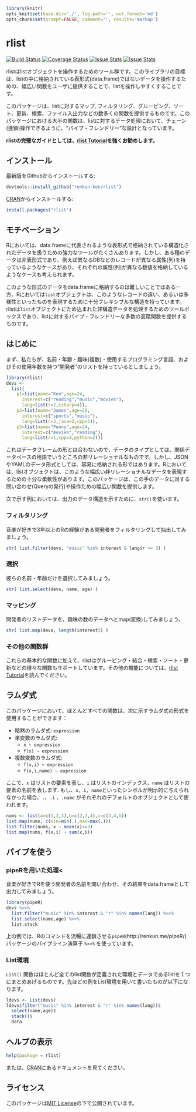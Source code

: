 ```r
library(knitr)
opts_knit$set(base.dir='./', fig.path='', out.format='md')
opts_chunk$set(prompt=FALSE, comment='', results='markup')
```

# rlist

[![Build Status](https://travis-ci.org/renkun-ken/rlist.png?branch=master)](https://travis-ci.org/renkun-ken/rlist) [![Coverage Status](https://coveralls.io/repos/renkun-ken/rlist/badge.svg)](https://coveralls.io/r/renkun-ken/rlist) [![Issue Stats](http://issuestats.com/github/renkun-ken/rlist/badge/issue?style=flat)](http://issuestats.com/github/renkun-ken/rlist)  [![Issue Stats](http://issuestats.com/github/renkun-ken/rlist/badge/pr?style=flat)](http://issuestats.com/github/renkun-ken/rlist)

rlistはlistオブジェクトを操作するためのツール群です。このライブラリの目標は、listの中に格納されている表形式(data.frame)ではないデータを操作するための、幅広い関数をユーザに提供することで、listを操作しやすくすることです。

このパッケージは、listに対するマップ, フィルタリング、グルーピング、ソート、更新、検索、ファイル入出力などの数多くの関数を提供するものです。このパッケージにおける大半の関数は、listに対するデータ処理において、チェーン(連鎖)操作できるように、"パイプ・フレンドリー"な設計となっています。

**rlistの完璧なガイドとしては、[rlist Tutorial](http://renkun.me/rlist-tutorial)を強くお勧めします。 **

## インストール

最新版をGithubからインストールする:

```r
devtools::install_github("renkun-ken/rlist")
```

[CRAN](http://cran.r-project.org/web/packages/rlist/)からインストールする:

```r
install.packages("rlist")
```

## モチベーション

Rにおいては、data.frameに代表されるような表形式で格納されている構造化されたデータを扱うための強力なツールがたくさんあります。しかし、ある種のデータは非表形式であり、例えば異なるDBなどのレコードが異なる属性(列)を持っているようなケースがあり、それぞれの属性(列)が異なる数値を格納しているようなケースも考えられます。

このような形式のデータをdata.frameに格納するのは難しいことではある一方、Rにおいては`list`オブジェクトは、このようなレコードの違い、あるいは多様性といったものを表現するために十分フレキシブルな構造を持っています。rlistは`list`オブジェクトにため込まれた非構造データを処理するためのツールボックスであり、listに対するパイプ・フレンドリーな多数の高階関数を提供するものです。

## はじめに

まず、私たちが、名前・年齢・趣味(複数)・使用するプログラミング言語、およびその使用年数を持つ"開発者"のリストを持っているとしましょう。

```r
library(rlist)
devs <- 
  list(
    p1=list(name="Ken",age=24,
      interest=c("reading","music","movies"),
      lang=list(r=2,csharp=4)),
    p2=list(name="James",age=25,
      interest=c("sports","music"),
      lang=list(r=3,java=2,cpp=5)),
    p3=list(name="Penny",age=24,
      interest=c("movies","reading"),
      lang=list(r=1,cpp=4,python=2)))
```

これはデータフレームの形とは合わないので、データのタイプとしては、関係データベースの用語でいうところの非リレーショナルなものです。しかし、JSONやYAMLのデータ形式としては、容易に格納される形ではあります。Rにおいては、listオブジェクトは、このような幅広い非リレーショナルなデータを表現するための十分な柔軟性があります。このパッケージは、この手のデータに対する問い合わせ(Queryの発行)や操作ための幅広い関数を提供します。

次で示す例においては、出力のデータ構造を示すために、`str()`を使います。

### フィルタリング

音楽が好きで3年以上のRの経験がある開発者をフィルタリングして抽出してみましょう。

```r
str( list.filter(devs, "music" %in% interest & lang$r >= 3) )
```

### 選択

彼らの名前・年齢だけを選択してみましょう。

```r
str( list.select(devs, name, age) )
```

### マッピング

開発者のリストデータを、趣味の数のデータへとmap(変換)してみましょう。

```r
str( list.map(devs, length(interest)) )
```

### その他の関数群

これらの基本的な関数に加えて、rlistはグルーピング・結合・検索・ソート・更新などの様々な関数もサポートしています。その他の機能については、[rlist Tutorial](http://renkun.me/rlist-tutorial)を読んでください。

## ラムダ式 

このパッケージにおいて、ほとんどすべての関数は、次に示すラムダ式の形式を使用することができます：
  
- 暗黙のラムダ式: `expression`
- 単変数のラムダ式: 
    * `x ~ expression`
    * `f(x) ~ expression`
- 複数変数のラムダ式:
    * `f(x,i) ~ expression`
    * `f(x,i,name) ~ expression`

ここで、`x` はリストの要素を表し、`i` はリストのインデックス、`name` はリストの要素の名前を表します. もし、`x, i, name`といったシンボルが明示的に与えられなかった場合、`.`、`.i` 、`.name` がそれぞれのデフォルトのオブジェクトとして使われます。
           
```r
nums <- list(a=c(1,2,3),b=c(2,3,4),c=c(3,4,5))
list.map(nums, c(min=min(.),max=max(.)))
list.filter(nums, x ~ mean(x)>=3)
list.map(nums, f(x,i) ~ sum(x,i))
```

## パイプを使う

### pipeRを用いた処理<

音楽が好きでRを使う開発者の名前を問い合わせ、その結果をdata.frameとして出力してみましょう。

```r
library(pipeR)
devs %>>% 
  list.filter("music" %in% interest & "r" %in% names(lang)) %>>%
  list.select(name,age) %>>%
  list.stack
```

上の例では、Rのコマンドを流暢に連鎖させる`pipeR`(http://renkun.me/pipeR/) パッケージのパイプライン演算子 `%>>%` を使っています。

### List環境

`List()` 関数はほとんど全てのlist関数が定義された環境とデータであるlistを１つにまとめあげるものです。先ほどの例をList環境を用いて書いたものが以下になります。

```r
ldevs <- List(devs)
ldevs$filter("music" %in% interest & "r" %in% names(lang))$
  select(name,age)$
  stack()$
  data
```

## ヘルプの表示

```r
help(package = rlist)
```

または、[CRAN](http://cran.r-project.org/web/packages/rlist/rlist.pdf)にあるドキュメントを見てください。

## ライセンス

このパッケージは[MIT License](http://opensource.org/licenses/MIT)の下で公開されています。
